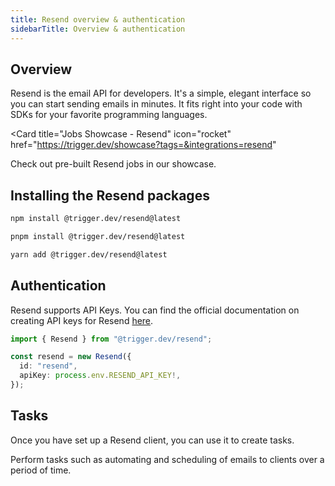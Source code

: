 ```yaml
---
title: Resend overview & authentication
sidebarTitle: Overview & authentication
---
```


## Overview

Resend is the email API for developers.
It's a simple, elegant interface so you can start sending emails in minutes. It fits right into your code with SDKs for your favorite programming languages.

<Card
  title="Jobs Showcase - Resend"
  icon="rocket"
  href="https://trigger.dev/showcase?tags=&integrations=resend"
>
  Check out pre-built Resend jobs in our showcase.
</Card>

## Installing the Resend packages

<CodeGroup>

```bash npm
npm install @trigger.dev/resend@latest
```

```bash pnpm
pnpm install @trigger.dev/resend@latest
```

```bash yarn
yarn add @trigger.dev/resend@latest
```

</CodeGroup>

## Authentication

Resend supports API Keys. You can find the official documentation on creating API keys for Resend [here](https://resend.com/docs/api-reference/api-keys/create-api-key).

```ts
import { Resend } from "@trigger.dev/resend";

const resend = new Resend({
  id: "resend",
  apiKey: process.env.RESEND_API_KEY!,
});
```

## Tasks

Once you have set up a Resend client, you can use it to create tasks.

<CardGroup>
  <Card title="Tasks" icon="sparkles" href="/integrations/apis/resend-tasks">
    Perform tasks such as automating and scheduling of emails to clients over a period of time.
  </Card>
</CardGroup>
